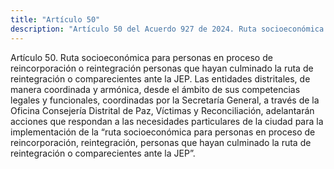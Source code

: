 ```yaml
---
title: "Artículo 50"
description: "Artículo 50 del Acuerdo 927 de 2024. Ruta socioeconómica para personas en proceso de reincorporación o reintegración personas que haya..."
---
```


Artículo 50. Ruta socioeconómica para personas en proceso de reincorporación o reintegración personas que hayan culminado la ruta de reintegración o comparecientes ante la JEP. Las entidades distritales, de manera coordinada y armónica, desde el ámbito de sus competencias legales y funcionales, coordinadas por la Secretaría General, a través de la Oficina Consejería Distrital de Paz, Víctimas y Reconciliación, adelantarán acciones que respondan a las necesidades particulares de la ciudad para la implementación de la “ruta socioeconómica para personas en proceso de reincorporación, reintegración, personas que hayan culminado la ruta de reintegración o comparecientes ante la JEP”.